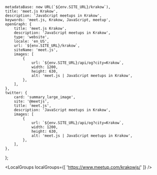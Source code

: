 

	metadataBase: new URL(`${env.SITE_URL}/krakow`),
	title: 'meet.js Krakow',
	description: 'JavaScript meetups in Krakow',
	keywords: 'meet.js, Krakow, JavaScript, meetup',
	openGraph: {
		title: 'meet.js Krakow',
		description: 'JavaScript meetups in Krakow',
		type: 'website',
		locale: 'en_US',
		url: `${env.SITE_URL}/krakow`,
		siteName: 'meet.js',
		images: [
			{
				url: `${env.SITE_URL}/api/og?city=Krakow`,
				width: 1200,
				height: 630,
				alt: 'meet.js | JavaScript meetups in Krakow',
			},
		],
	},
	twitter: {
		card: 'summary_large_image',
		site: '@meetjs',
		title: 'meet.js',
		description: 'JavaScript meetups in Krakow',
		images: [
			{
				url: `${env.SITE_URL}/api/og?city=Krakow`,
				width: 1200,
				height: 630,
				alt: 'meet.js | JavaScript meetups in Krakow',
			},
		],
	},
};

<CityBanner city="Krakow" background="city/krakow.jpg" />

<LocalGroups
	localGroups={[
	  'https://www.meetup.com/krakowjs/'
	]}
/>

<FAQ questions={KrakowFAQ} />

<Organizers city="Krakow" organizers={KrakowOrganizers} />

<CityEmail email="meetjskrk@gmail.com" />
